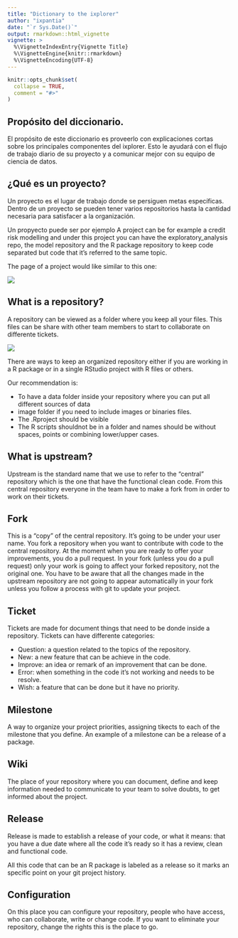 ```yaml
---
title: "Dictionary to the ixplorer"
author: "ixpantia"
date: "`r Sys.Date()`"
output: rmarkdown::html_vignette
vignette: >
  %\VignetteIndexEntry{Vignette Title}
  %\VignetteEngine{knitr::rmarkdown}
  %\VignetteEncoding{UTF-8}
---
```


```r
knitr::opts_chunk$set(
  collapse = TRUE,
  comment = "#>"
)
```

## Propósito del diccionario. 

El propósito de este diccionario es proveerlo con explicaciones cortas sobre
los principales componentes del ixplorer. Esto le ayudará con  el flujo de
trabajo diario de su proyecto y a comunicar mejor con su equipo de ciencia de
datos.

## ¿Qué es un proyecto?

Un proyecto es el lugar de trabajo donde se persiguen metas específicas. Dentro
de un proyecto se pueden tener varios repositorios hasta la cantidad necesaria
para satisfacer a la organización.

Un propyecto puede ser por ejemplo 
A project can be for example a credit risk modelling and under this project you
can have the exploratory_analysis repo, the model repository and the R package
repository to keep code separated but code that it's referred to the same topic.

The page of a project would like similar to this one:

![](img/project.png)

## What is a repository?

A repository can be viewed as a folder where you keep all your files. This files
can be share with other team members to start to collaborate on differente tickets.

![](img/repo.png)

There are ways to keep an organized repository either if you are working in a
R package or in a single RStudio project with  R files or others.

Our recommendation is:

- To have a data folder inside your repository where you can put all different
sources of data
- image folder if you need to include images or binaries files.
- The .Rproject should be visible
- The R scripts shouldnot be in a folder and names should be without spaces,
points or combining lower/upper cases.

## What is upstream?

Upstream is the standard name that we use to refer to the "central" repository
which is the one that have the functional clean code. From this central repository
everyone in the team have to make a fork from in order to work on their tickets.

## Fork

This is a "copy" of the central repository. It's going to be under your user 
name. You fork a repository when you want to contribute with code to the
central repository. At  the moment when you are ready to offer your improvements, 
you do a pull request. In your fork (unless you do a pull request) only your
work is going to affect your forked repository, not the original one.
You have to be aware that all the changes made in the upstream repository
are not going to appear automatically in your fork unless you follow a process
with git to update your project.

## Ticket

Tickets are made for document things that need to be donde inside a repository.
Tickets can have differente categories:

 - Question: a question related to the topics of the repository.
 - New: a new feature that can be achieve in the code.
 - Improve: an idea or remark of an improvement that can be done.
 - Error: when something in the code it's not working and needs to be resolve.
 - Wish: a feature that can be done but it have no priority.
 
## Milestone

A way to organize your project priorities, assigning tikects to each of the 
milestone that you define. An example of a milestone can be a release of a package.

## Wiki

The place of your repository where you can document, define and keep information
needed to communicate to your team to solve doubts, to get informed about the
project.

## Release

Release is made to establish a release of your code, or what it means: that you
have a due date where all the code it's ready so it has a review, clean and 
functional code. 

All this code that can be an R package is labeled as a release so it marks an
specific point on your git project history.

## Configuration

On this place you can configure your repository, people who have access, who
can collaborate, write or change code. If you want to eliminate your repository,
change the rights this is the place to go.

